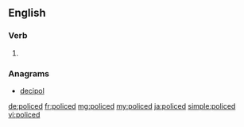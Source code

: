 ==English==

===Verb===
{{head|en}}

# {{en-past of|police}}

===Anagrams===
* [[decipol#English|decipol]]

[[de:policed]]
[[fr:policed]]
[[mg:policed]]
[[my:policed]]
[[ja:policed]]
[[simple:policed]]
[[vi:policed]]
